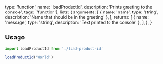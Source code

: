   type: 'function',
  name: 'loadProductId',
  description: 'Prints greeting to the console',
  tags: ['function'],
  lists: {
    arguments: [
      { name: 'name', type: 'string', description: 'Name that should be in the greeting' },
    ],
    returns: [
      { name: 'message', type: 'string', description: 'Text printed to the console' },
    ],
  },
}

## Usage

```js
import loadProductId from './load-product-id'

loadProductId('World')
```
